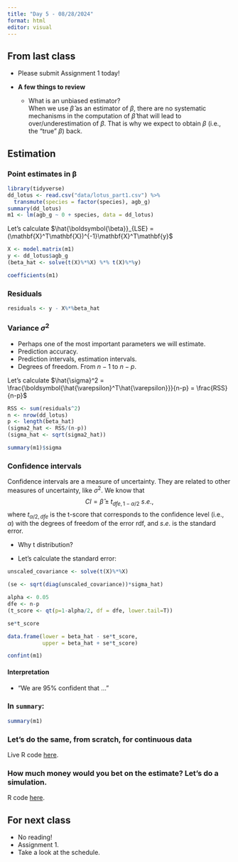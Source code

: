 ```yaml
---
title: "Day 5 - 08/28/2024"
format: html
editor: visual
---
```


## From last class

-   Please submit Assignment 1 today!

-   **A few things to review**

    -   What is an unbiased estimator?\
        When we use $\hat{\beta}$ as an estimator of $\beta$, there are no systematic mechanisms in the computation of $\hat{\beta}$ that will lead to over/underestimation of $\beta$. That is why we expect to obtain $\beta$ (i.e., the "true" $\beta$) back.

## Estimation

### Point estimates in $\boldsymbol{\beta}$

```r
library(tidyverse)
dd_lotus <- read.csv("data/lotus_part1.csv") %>% 
  transmute(species = factor(species), agb_g) 
summary(dd_lotus)
m1 <- lm(agb_g ~ 0 + species, data = dd_lotus)
```

Let's calculate $\hat{\boldsymbol{\beta}}_{LSE} = (\mathbf{X}^T\mathbf{X})^{-1}\mathbf{X}^T\mathbf{y}$

```r
X <- model.matrix(m1)
y <- dd_lotus$agb_g
(beta_hat <- solve(t(X)%*%X) %*% t(X)%*%y)
```

```r
coefficients(m1)
```

### Residuals

```r
residuals <- y - X%*%beta_hat
```

### Variance $\sigma^2$

-   Perhaps one of the most important parameters we will estimate.\
-   Prediction accuracy.
-   Prediction intervals, estimation intervals.
-   Degrees of freedom. From $n-1$ to $n-p$.

Let's calculate $\hat{\sigma}^2 = \frac{\boldsymbol{\hat{\varepsilon}^T\hat{\varepsilon}}}{n-p} = \frac{RSS}{n-p}$

```r
RSS <- sum(residuals^2)
n <- nrow(dd_lotus)
p <- length(beta_hat)
(sigma2_hat <- RSS/(n-p)) 
(sigma_hat <- sqrt(sigma2_hat))
```

```r
summary(m1)$sigma
```

### Confidence intervals

Confidence intervals are a measure of uncertainty. They are related to other measures of uncertainty, like $\sigma^2$. We know that $$CI = \hat{\beta} \pm t_{dfe, 1 - \alpha/2} \ s.e.,$$ where $t_{\alpha/2, dfe}$ is the t-score that corresponds to the confidence level (i.e., $\alpha$) with the degrees of freedom of the error $\text{rdf}$, and $s.e.$ is the standard error.

-   Why t distribution?

-   Let's calculate the standard error:

```r
unscaled_covariance <- solve(t(X)%*%X)
```

```r
(se <- sqrt(diag(unscaled_covariance))*sigma_hat)
```

```r
alpha <- 0.05
dfe <- n-p
(t_score <- qt(p=1-alpha/2, df = dfe, lower.tail=T))
```

```r
se*t_score
```

```r
data.frame(lower = beta_hat - se*t_score, 
           upper = beta_hat + se*t_score)
```

```r
confint(m1)
```

#### Interpretation

-   "We are 95% confident that ..."

### In `summary`:

```r
summary(m1)
```

### Let's do the same, from scratch, for continuous data

Live R code [here](https://github.com/jlacasa/stat705_fall2024/blob/main/classes/in_class_code/day5_estimation_example.qmd).

### How much money would you bet on the estimate? Let's do a simulation.

R code [here](https://github.com/jlacasa/stat705_fall2024/blob/main/classes/in_class_code/day5_simulation_example.qmd).

## For next class

-   No reading!
-   Assignment 1.
-   Take a look at the schedule.

